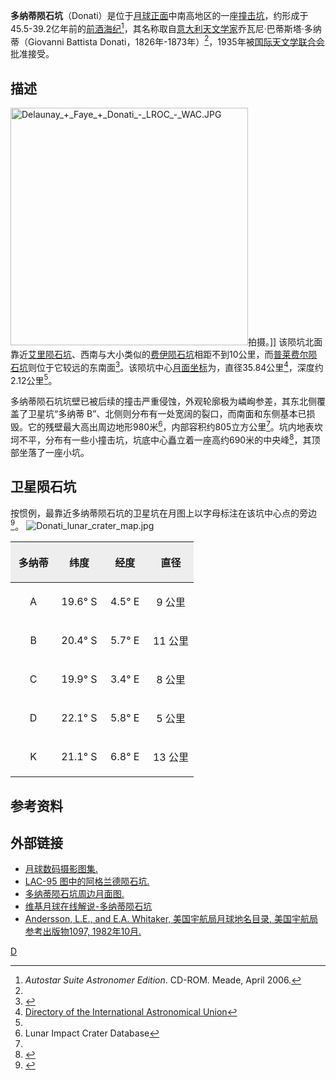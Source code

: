 {{lunar crater data|
 image=Normal Faye-Donati LO-IV-101H LTVT.jpg|
 caption=月球轨道器4号拍摄的图像，多纳蒂陨石坑位于右上部。|
 latitude=20.69|
 N_or_S=S|
 longitude=5.1|
 E_or_W=E|
 diameter=35.84公里|
 depth=2.12公里|
 colong=355|
 eponym=乔瓦尼·巴·多纳蒂}}
'''多纳蒂陨石坑'''（Donati）是位于[[月球正面|月球正面]]中南高地区的一座[[撞击坑|撞击坑]]，约形成于45.5-39.2亿年前的[[前酒海纪|前酒海纪]]<ref name="a">''Autostar Suite Astronomer Edition''. CD-ROM. Meade, April 2006.</ref>，其名称取自[[意大利|意大利]][[天文学家|天文学家]]乔瓦尼·巴蒂斯塔·多纳蒂（Giovanni Battista Donati，1826年-1873年）<ref name="a"/>，1935年被[[国际天文学联合会|国际天文学联合会]]批准接受。

==描述== 
[[Image:Delaunay_+_Faye_+_Donati_-_LROC_-_WAC.JPG|380px]]拍摄。]]
该陨坑北面靠近[[艾里陨石坑|艾里陨石坑]]、西南与大小类似的[[费伊陨石坑|费伊陨石坑]]相距不到10公里，而[[普莱费尔陨石坑|普莱费尔陨石坑]]则位于它较远的东南面<ref>{{Cite web |url=http://planetarynames.wr.usgs.gov/images/Lunar/lac_95_lo.pdf |title=Crater Donati on the map LAC-95. |access-date=2017-04-09 |archive-date=2013-02-20 |archive-url=https://web.archive.org/web/20130220212001/http://planetarynames.wr.usgs.gov/images/Lunar/lac_95_lo.pdf |dead-url=no }}</ref>。该陨坑中心[[月面坐标|月面坐标]]为{{Coord|20.69|S|5.1|W|globe:Moon|nogoogle=1|noosm=1}}，直径35.84公里<ref name="IAU">[http://planetarynames.wr.usgs.gov/Feature/1574 Directory of the International Astronomical Union]</ref>，深度约2.12公里<ref name="LICD"/>。

多纳蒂陨石坑坑壁已被后续的撞击严重侵蚀，外观轮廓极为嶙峋参差，其东北侧覆盖了卫星坑“多纳蒂 B”、北侧则分布有一处宽阔的裂口，而南面和东侧基本已损毁。它的残壁最大高出周边地形980米<ref name=LICD>Lunar Impact Crater Database</ref>，内部容积约805立方公里<ref name="LICD"/>。坑内地表坎坷不平，分布有一些小撞击坑，坑底中心矗立着一座高约690米的中央峰<ref>{{cite book 
 | first=Antonín | last=Rükl | authorlink=Antonín Rükl
 | date=1990 | title=Atlas of the Moon
 | publisher=Kalmbach Books
 | isbn=0-913135-17-8 }}</ref>，其顶部坐落了一座小坑。
{{clear}}

==卫星陨石坑==
按惯例，最靠近多纳蒂陨石坑的卫星坑在月图上以字母标注在该坑中心点的旁边<ref>{{cite book 
 | author=Bussey, B. 
 | author-link=Ben Bussey 
 | author2=Spudis, P. 
 | author2-link=Paul Spudis 
 | date=2004 | title=The Clementine Atlas of the Moon
 | publisher=Cambridge University Press | location=New York
 | isbn=0-521-81528-2 }}</ref>。
[[Image:Donati_lunar_crater_map.jpg|thumb]]
{| class="wikitable"
!width="25%" style="background:#eeeeee;" |多纳蒂 
!width="25%" style="background:#eeeeee;" |纬度
!width="25%" style="background:#eeeeee;" |经度
!width="25%" style="background:#eeeeee;" |直径
|-
|align="center"|A
|align="center"|19.6° S
|align="center"|4.5° E
|align="center"|9 公里 
|-
|align="center"|B
|align="center"|20.4° S
|align="center"|5.7° E
|align="center"|11 公里
|-
|align="center"|C
|align="center"|19.9° S
|align="center"|3.4° E
|align="center"|8 公里
|-
|align="center"|D
|align="center"|22.1° S
|align="center"|5.8° E
|align="center"|5 公里
|-
|align="center"|K
|align="center"|21.1° S
|align="center"|6.8° E
|align="center"|13 公里
|}{{clear}}
==参考资料==
{{Reflist}}

==外部链接==
*[http://www.lpi.usra.edu/resources/lunar_orbiter/bin/srch_nam.shtml?Donati%7C0 月球数码摄影图集.] {{Wayback|url=http://www.lpi.usra.edu/resources/lunar_orbiter/bin/srch_nam.shtml?Donati%7C0 |date=20201127013155 }}
* [http://www.lpi.usra.edu/resources/mapcatalog/LAC/lac95/ LAC-95 图中的阿格兰德陨石坑.]{{Wayback|url=http://www.lpi.usra.edu/resources/mapcatalog/LAC/lac95/ |date=20160304093601 }}
* [http://www.lpi.usra.edu/resources/mapcatalog/usgs/I822/ 多纳蒂陨石坑周边月面图.]{{Wayback|url=http://www.lpi.usra.edu/resources/mapcatalog/usgs/I822/ |date=20161213054657 }}
* [http://the-moon.wikispaces.com/Donati 维基月球在线解说-多纳蒂陨石坑] {{Wayback|url=http://the-moon.wikispaces.com/Donati |date=20180530160408 }}
* [http://planet4589.org/astro/lunar/RP-1097.pdf Andersson, L.E., and E.A. Whitaker, 美国宇航局月球地名目录, 美国宇航局参考出版物1097, 1982年10月.]{{Wayback|url=http://planet4589.org/astro/lunar/RP-1097.pdf |date=20141006125838 }}

[[Category:月球环形山|D]]
{{月球環形山 (C-F)}}